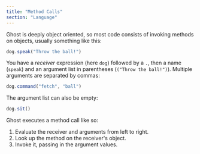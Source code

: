 ```yaml
---
title: "Method Calls"
section: "Language"
---
```


Ghost is deeply object oriented, so most code consists of invoking methods on objects, usually something like this:

```typescript
dog.speak("Throw the ball!")
```

You have a _receiver_ expression (here `dog`) followed by a `.`, then a name (`speak`) and an argument list in parentheses (`("Throw the ball!")`). Multiple arguments are separated by commas:

```typescript
dog.command("fetch", "ball")
```

The argument list can also be empty:

```typescript
dog.sit()
```

Ghost executes a method call like so:

1. Evaluate the receiver and arguments from left to right.
2. Look up the method on the receiver's object.
3. Invoke it, passing in the argument values.